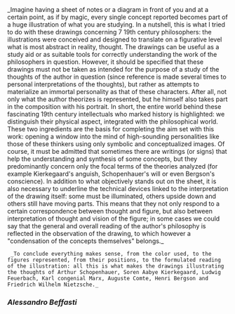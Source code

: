 <div className='flex flex-col'>
     _Imagine having a sheet of notes or a diagram in front of you and at a certain point, as if by magic, every single concept reported becomes part of a huge illustration of what you are studying.
     In a nutshell, this is what I tried to do with these drawings concerning 7 19th century philosophers: the illustrations were conceived and designed to translate on a figurative level what is most abstract in reality, thought. The drawings can be useful as a study aid or as suitable tools for correctly understanding the work of the philosophers in question.
     However, it should be specified that these drawings must not be taken as intended for the purpose of a study of the thoughts of the author in question (since reference is made several times to personal interpretations of the thoughts), but rather as attempts to materialize an immortal personality as that of these characters. After all, not only what the author theorizes is represented, but he himself also takes part in the composition with his portrait. In short, the entire world behind these fascinating 19th century intellectuals who marked history is highlighted: we distinguish their physical aspect, integrated with the philosophical world. These two ingredients are the basis for completing the aim set with this work: opening a window into the mind of high-sounding personalities like those of these thinkers using only symbolic and conceptualized images. Of course, it must be admitted that sometimes there are writings (or signs) that help the understanding and synthesis of some concepts, but they predominantly concern only the focal terms of the theories analyzed (for example Kierkegaard's anguish, Schopenhauer's will or even Bergson's conscience). In addition to what objectively stands out on the sheet, it is also necessary to underline the technical devices linked to the interpretation of the drawing itself: some must be illuminated, others upside down and others still have moving parts. This means that they not only respond to a certain correspondence between thought and figure, but also between interpretation of thought and vision of the figure; in some cases we could say that the general and overall reading of the author's philosophy is reflected in the observation of the drawing, to which however a "condensation of the concepts themselves" belongs._

     _To conclude everything makes sense, from the color used, to the figures represented, from their positions, to the formulated reading of the illustration: all this is what makes the drawings illustrating the thoughts of Arthur Schopenhauer, Soren Aabye Kierkegaard, Ludwig Feuerbach, Karl congenial Marx, Auguste Comte, Henri Bergson and Friedrich Wilhelm Nietzsche._

### <div className='flex justify-center'>**_Alessandro Beffasti_**</div>

</div>


>